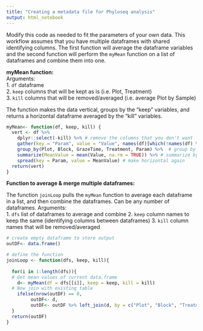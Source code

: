 ```yaml
---
title: "Creating a metadata file for Phyloseq analysis"
output: html_notebook
---
```



Modify this code as needed to fit the parameters of your own data. This workflow assumes that you have multiple dataframes with shared identifying columns. The first function will average the dataframe variables and the second function will perform the `myMean` function on a list of dataframes and combine them into one. 

**myMean function:**  
Arguments:  
1. `df` dataframe  
2. `keep` columns that will be kept as is (i.e. Plot, Treatment)  
3. `kill` columns that will be removed/averaged (i.e. average Plot by Sample)  

The function makes the data vertical, groups by the "keep" variables, and returns a horizontal dataframe averaged by the "kill" variables. 


```r

myMean<- function(df, keep, kill) {
  vert <- df %>% 
    dplyr::select(-kill) %>% # remove the columns that you don't want 
    gather(key = "Param", value = "Value", names(df)[which(!names(df) %in% keep)]) %>% # gather by columns you do want
    group_by(Plot, Block, GrazeTime, Treatment, Param) %>%  # group by columns you want to keep
    summarize(MeanValue = mean(Value, na.rm = TRUE)) %>% # summarize by average
    spread(key = Param, value = MeanValue) # make horizontal again
  return(vert)
}
```

**Function to average & merge multiple dataframes:** 

The function `joinLoop` pulls the `myMean` function to average each dataframe in a list, and then combine the dataframes. Can be any number of dataframes.
Arguments:  
1. `dfs` list of dataframes to average and combine
2. `keep` column names to keep the same (identifying columns between dataframes)
3. `kill` column names that will be removed/averaged
```r
# create empty dataframe to store output
outDF<- data.frame()

# define the function
joinLoop <- function(dfs, keep, kill){
  
  for(i in 1:length(dfs)){
  # Get mean values of current data.frame
    d<- myMean(df = dfs[[i]], keep = keep, kill = kill)
  # Now join with existing table
    ifelse(nrow(outDF) == 0, 
         outDF<- d, 
         outDF<- outDF %>% left_join(d, by = c("Plot", "Block", "Treatment", "GrazeTime")))
  }
  return(outDF)
}

```

